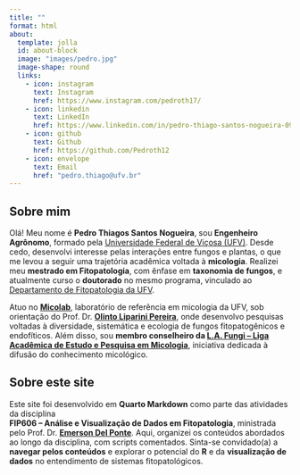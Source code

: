 ```yaml
---
title: ""
format: html
about: 
  template: jolla
  id: about-block
  image: "images/pedro.jpg"
  image-shape: round
  links:
    - icon: instagram
      text: Instagram
      href: https://www.instagram.com/pedroth17/
    - icon: linkedin
      text: LinkedIn
      href: https://www.linkedin.com/in/pedro-thiago-santos-nogueira-0931271bb/
    - icon: github
      text: Github
      href: https://github.com/Pedroth12
    - icon: envelope
      text: Email
      href: "pedro.thiago@ufv.br"
---
```


```{=html}
<style>
body {
  background-image: url('images/background.png');
}
</style>
```

## Sobre mim

Olá! Meu nome é **Pedro Thiagos Santos Nogueira**, sou **Engenheiro Agrônomo**, formado pela [Universidade Federal de Viçosa (UFV)](https://www.ufv.br/). Desde cedo, desenvolvi interesse pelas interações entre fungos e plantas, o que me levou a seguir uma trajetória acadêmica voltada à **micologia**. Realizei meu **mestrado em Fitopatologia**, com ênfase em **taxonomia de fungos**, e atualmente curso o **doutorado** no mesmo programa, vinculado ao [Departamento de Fitopatologia da UFV](https://www.dfp.ufv.br/).

Atuo no [**Micolab**](https://www.instagram.com/micolabufv/), laboratório de referência em micologia da UFV, sob orientação do Prof. Dr. [**Olinto Liparini Pereira**](https://www.dfp.ufv.br/departamento/docentes/olinto/), onde desenvolvo pesquisas voltadas à diversidade, sistemática e ecologia de fungos fitopatogênicos e endofíticos. Além disso, sou **membro conselheiro da [L.A. Fungi – Liga Acadêmica de Estudo e Pesquisa em Micologia](https://www.instagram.com/lafungi.ufv/?__d=1)**, iniciativa dedicada à difusão do conhecimento micológico.

## Sobre este site

Este site foi desenvolvido em **Quarto Markdown** como parte das atividades da disciplina\
**FIP606 – Análise e Visualização de Dados em Fitopatologia**, ministrada pelo Prof. Dr. [**Emerson Del Ponte**](https://emersondelponte.netlify.app/). Aqui, organizei os conteúdos abordados ao longo da disciplina, com scripts comentados. Sinta-se convidado(a) a **navegar pelos conteúdos** e explorar o potencial do **R** e da **visualização de dados** no entendimento de sistemas fitopatológicos.

